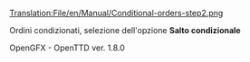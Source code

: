 [[Translation:File/en/Manual/Conditional-orders-step2.png]]

Ordini condizionati, selezione dell'opzione '''Salto condizionale'''

OpenGFX - OpenTTD ver. 1.8.0